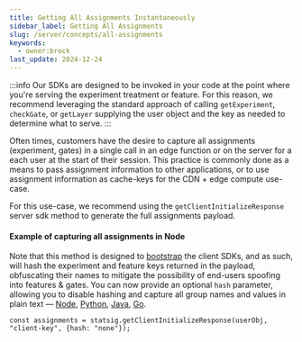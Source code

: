 ```yaml
---
title: Getting All Assignments Instantaneously
sidebar_label: Getting All Assignments
slug: /server/concepts/all-assignments
keywords:
  - owner:brock
last_update: 2024-12-24
---
```


:::info
Our SDKs are designed to be invoked in your code at the point where you're serving the experiment treatment or feature. 
For this reason, we recommend leveraging the standard approach of calling `getExperiment`, `checkGate`, or `getLayer` supplying the user object and the key as needed to determine what to serve. 
:::

Often times, customers have the desire to capture all assignments (experiment, gates) in a single call in an edge function or on the server for a each user at the start of their session. This practice is commonly done as a means to pass assignment information to other applications, or to use assignment information as cache-keys for the CDN + edge compute use-case. 

For this use-case, we recommend using the `getClientInitializeResponse` server sdk method to generate the full assignments payload. 

#### Example of capturing all assignments in Node

Note that this method is designed to [bootstrap](/client/concepts/initialize#bootstrapping-overview) the client SDKs, and as such, will hash the experiment and feature keys returned in the payload, obfuscating their names to mitigate the possibility of end-users spoofing into features &amp; gates. You can now provide an optional `hash` parameter, allowing you to disable hashing and capture all group names and values in plain text — [Node](https://github.com/statsig-io/node-js-server-sdk/blob/ea116142221c1aa83b46eff8b5f2292c8f8e2d54/src/StatsigServer.ts#L597), [Python](https://github.com/statsig-io/node-js-server-sdk/blob/ea116142221c1aa83b46eff8b5f2292c8f8e2d54/src/StatsigServer.ts#L597), [Java](https://github.com/statsig-io/java-server-sdk/blob/7443c357c78616142de9257af9e4c55c877ca700/src/main/kotlin/com/statsig/sdk/StatsigServer.kt#L83), [Go](https://github.com/statsig-io/go-sdk/blob/3d7edcbe468efb0fc7a04b0d10202243403dce5f/client.go#L282). 

```node
const assignments = statsig.getClientInitializeResponse(userObj, "client-key", {hash: "none"});
```

